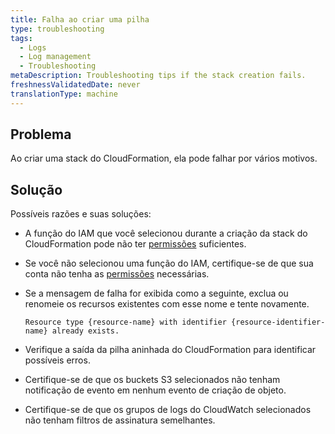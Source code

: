 ```yaml
---
title: Falha ao criar uma pilha
type: troubleshooting
tags:
  - Logs
  - Log management
  - Troubleshooting
metaDescription: Troubleshooting tips if the stack creation fails.
freshnessValidatedDate: never
translationType: machine
---
```


## Problema

Ao criar uma stack do CloudFormation, ela pode falhar por vários motivos.

## Solução

Possíveis razões e suas soluções:

* A função do IAM que você selecionou durante a criação da stack do CloudFormation pode não ter [permissões](https://docs.aws.amazon.com/ARG/latest/userguide/gettingstarted-prereqs-permissions.html) suficientes.

* Se você não selecionou uma função do IAM, certifique-se de que sua conta não tenha as [permissões](/docs/accounts/accounts-billing/new-relic-one-user-management/user-permissions/#logs) necessárias.

* Se a mensagem de falha for exibida como a seguinte, exclua ou renomeie os recursos existentes com esse nome e tente novamente.

  `Resource type {resource-name} with identifier {resource-identifier-name} already exists.`

* Verifique a saída da pilha aninhada do CloudFormation para identificar possíveis erros.

* Certifique-se de que os buckets S3 selecionados não tenham notificação de evento em nenhum evento de criação de objeto.

* Certifique-se de que os grupos de logs do CloudWatch selecionados não tenham filtros de assinatura semelhantes.
